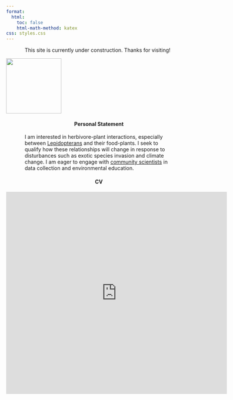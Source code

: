 ```yaml
---
format:
  html:
    toc: false
    html-math-method: katex
css: styles.css
---
```


::: {#body style="width: 80%; margin: auto; font-weight: normal; text-align: left"}
This site is currently under construction. Thanks for visiting!
:::

![](images/DALL%C2%B7E%202022-09-20%2011.31.13%20-%20crisp%20line%20art%20of%20a%20tiny%20moth.png){.column-margin fig-alt="a line art drawing of a moth" fig-align="center" width="150"}

#### Personal Statement {#sec-personal-statement style="text-align: center; font-weight: bold;"}

::: {style="width: 80%; margin: auto; font-weight: normal; text-align: left"}
I am interested in herbivore-plant interactions, especially between [Lepidopterans](https://en.wikipedia.org/wiki/Lepidoptera) and their food-plants. I seek to qualify how these relationships will change in response to disturbances such as exotic species invasion and climate change. I am eager to engage with [community scientists](https://education.ucdavis.edu/center-community-and-citizen-science) in data collection and environmental education.
:::

#### CV {#sec-cv style="text-align: center; font-weight: bold;"}

```{=html}
<iframe src="https://ucdavis.app.box.com/embed/s/jmuimrzc46ggkxjwl8uvpadqpgr1or2c" width="600" height="550" frameborder="0" allowfullscreen webkitallowfullscreen msallowfullscreen></iframe>
```
